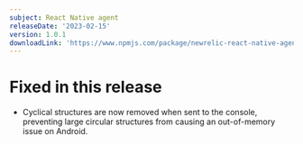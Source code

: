 ```yaml
---
subject: React Native agent
releaseDate: '2023-02-15'
version: 1.0.1
downloadLink: 'https://www.npmjs.com/package/newrelic-react-native-agent/v/1.0.1'
---
```


# Fixed in this release

* Cyclical structures are now removed when sent to the console, preventing large circular structures from causing an out-of-memory issue on Android.
